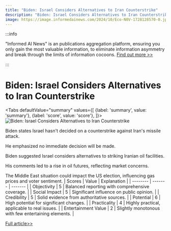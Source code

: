 ```yaml
---
title: "Biden: Israel Considers Alternatives to Iran Counterstrike"
description: "Biden: Israel Considers Alternatives to Iran Counterstrike"
image: https://image.informedainews.com/2024/10/Eco-N0V-1728128570-0.jpg
---
```



:::info

"Informed AI News" is an publications aggregation platform, ensuring you only gain the most valuable information, to eliminate information asymmetry and break through the limits of information cocoons.  [Find out more >>](/)

:::

# Biden: Israel Considers Alternatives to Iran Counterstrike


<Tabs
	defaultValue="summary"
	values={[
	{label: 'summary', value: 'summary'},
	{label: 'score', value: 'score'},
]}>
<TabItem value="summary">
<img
  src="https://image.informedainews.com/2024/10/Eco-N0V-1728128570-0.jpg"
  alt="Biden: Israel Considers Alternatives to Iran Counterstrike"
/>



Biden states Israel hasn't decided on a counterstrike against Iran's missile attack.

He emphasized no immediate decision will be made.

Biden suggested Israel considers alternatives to striking Iranian oil facilities.

His comments led to a rise in oil futures, reflecting market concerns.

The Middle East situation could impact the US election, influencing gas prices and voter sentiment.
</TabItem>
<TabItem value="score">
	| Scores     | Value   | Explanation |
	| -------- | ------- | ------- |
	| Objectivity  | 5    | Balanced reporting with comprehensive coverage.    |
	| Social Impact | 5     | Significant influence on public opinion.    |
	| Credibility    | 5    | Solid evidence from authoritative sources.    |
	| Potential    | 6    | High potential for significant changes.    |
	| Practicality    | 4    | Highly practical, applicable to real issues.    |
	| Entertainment Value    | 2    | Slightly monotonous with few entertaining elements.    |
</TabItem>
</Tabs>

[Full article>>](https://www3.nhk.or.jp/nhkworld/en/news/20241005_05/)
